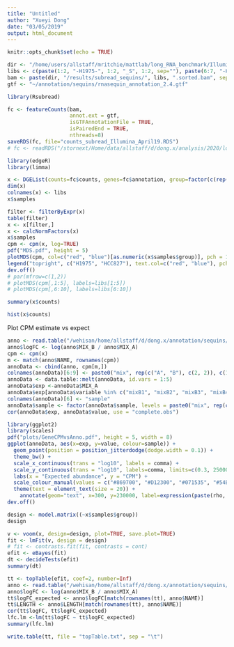 ```yaml
---
title: "Untitled"
author: "Xueyi Dong"
date: "03/05/2019"
output: html_document
---
```


```r
knitr::opts_chunk$set(echo = TRUE)
```


```r
dir <- "/home/users/allstaff/mritchie/mattlab/long_RNA_benchmark/Illumina_April19"
libs <- c(paste(1:2, "-H1975-", 1:2, "_S", 1:2, sep=""), paste(6:7, "-HCC-", 1:2, "_S", 6:7, sep=""))
bam <- paste(dir, "/results/subread_sequins/", libs, ".sorted.bam", sep="")
gtf <- "~/annotation/sequins/rnasequin_annotation_2.4.gtf"
```

```r
library(Rsubread)
```

```r
fc <- featureCounts(bam, 
                    annot.ext = gtf, 
                    isGTFAnnotationFile = TRUE, 
                    isPairedEnd = TRUE, 
                    nthreads=8)
saveRDS(fc, file="counts_subread_Illumina_April19.RDS")
# fc <- readRDS("/stornext/Home/data/allstaff/d/dong.x/analysis/2020/long_read_benchmark/counts_Illumina_April19.RDS")
```

```r
library(edgeR)
library(limma)

x <- DGEList(counts=fc$counts, genes=fc$annotation, group=factor(c(rep("H1975", 2), rep("HCC", 2))))
dim(x)
colnames(x) <- libs
x$samples
```


```r
filter <- filterByExpr(x)
table(filter)
x <- x[filter,]
x <- calcNormFactors(x)
x$samples
cpm <- cpm(x, log=TRUE)
pdf("MDS.pdf", height = 5)
plotMDS(cpm, col=c("red", "blue")[as.numeric(x$samples$group)], pch = 1)
legend("topright", c("H1975", "HCC827"), text.col=c("red", "blue"), pch = 1, col = c("red", "blue"))
dev.off()
# par(mfrow=c(1,2))
# plotMDS(cpm[,1:5], labels=libs[1:5])
# plotMDS(cpm[,6:10], labels=libs[6:10])
```

```r
summary(x$counts)
```

```r
hist(x$counts)
```

Plot CPM estimate vs expect

```r
anno <- read.table("/wehisan/home/allstaff/d/dong.x/annotation/sequins/rnasequin_genes_2.4.tsv", header = TRUE, stringsAsFactors = FALSE)
anno$logFC <- log(anno$MIX_B / anno$MIX_A)
cpm <- cpm(x)
m <- match(anno$NAME, rownames(cpm))
annoData <- cbind(anno, cpm[m,])
colnames(annoData)[6:9] <- paste0("mix", rep(c("A", "B"), c(2, 2)), c(1:2, 1:2))
annoData <- data.table::melt(annoData, id.vars = 1:5)
annoData$exp <-annoData$MIX_A
annoData$exp[annoData$variable %in% c("mixB1", "mixB2", "mixB3", "mixB4", "mixB5")] <- annoData$MIX_B[annoData$variable %in% c("mixB1", "mixB2", "mixB3", "mixB4", "mixB5")]
colnames(annoData)[6] <- "sample"
annoData$sample <- factor(annoData$sample, levels = paste0("mix", rep(c("A", "B"), c(2, 2)), c(1:2, 1:2)))
cor(annoData$exp, annoData$value, use = "complete.obs")

library(ggplot2)
library(scales)
pdf("plots/GeneCPMvsAnno.pdf", height = 5, width = 8)
ggplot(annoData, aes(x=exp, y=value, colour=sample)) +
  geom_point(position = position_jitterdodge(dodge.width = 0.1)) +
  theme_bw() +
  scale_x_continuous(trans = "log10", labels = comma) +
  scale_y_continuous(trans = "log10", labels=comma, limits=c(0.3, 250000)) +
  labs(x = "Expected abundance", y = "CPM") +
  scale_colour_manual(values = c("#869700", "#D12300", "#071535", "#54B5E1"))+
  theme(text = element_text(size = 20)) +
    annotate(geom="text", x=300, y=230000, label=expression(paste(rho, "=0.80")), size=8) 
dev.off()
```

```r
design <- model.matrix((~x$samples$group))
design

```



```r
v <- voom(x, design=design, plot=TRUE, save.plot=TRUE)
fit <- lmFit(v, design = design)
# fit <- contrasts.fit(fit, contrasts = cont)
efit <- eBayes(fit)
dt <- decideTests(efit)
summary(dt)
```

```r
tt <- topTable(efit, coef=2, number=Inf)
anno <- read.table("/wehisan/home/allstaff/d/dong.x/annotation/sequins/rnasequin_genes_2.4.tsv", header = TRUE, stringsAsFactors = FALSE)
anno$logFC <- log(anno$MIX_B / anno$MIX_A)
tt$logFC_expected <- anno$logFC[match(rownames(tt), anno$NAME)]
tt$LENGTH <- anno$LENGTH[match(rownames(tt), anno$NAME)]
cor(tt$logFC, tt$logFC_expected)
lfc.lm <-lm(tt$logFC ~ tt$logFC_expected)
summary(lfc.lm)
```

```r
write.table(tt, file = "topTable.txt", sep = "\t")
```

